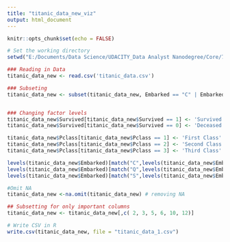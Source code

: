 ---
title: "titanic_data_new_viz"
output: html_document
---

```{r setup, include=FALSE}
knitr::opts_chunk$set(echo = FALSE)
```



```{r setup, include=FALSE}

# Set the working directory
setwd("E:/Documents/Data Science/UDACITY_Data Analyst Nanodegree/Core/7. Data Visualization/9. Project- make effective visualization/Project_HB_data_viz")

### Reading in Data
titanic_data_new <- read.csv('titanic_data.csv')

### Subseting
titanic_data_new <- subset(titanic_data_new, Embarked == "C" | Embarked == "Q" | Embarked ==  "S")


### Changing factor levels
titanic_data_new$Survived[titanic_data_new$Survived == 1] <- 'Survived'
titanic_data_new$Survived[titanic_data_new$Survived == 0] <- 'Deceased'

titanic_data_new$Pclass[titanic_data_new$Pclass == 1] <- 'First Class'
titanic_data_new$Pclass[titanic_data_new$Pclass == 2] <- 'Second Class'
titanic_data_new$Pclass[titanic_data_new$Pclass == 3] <- 'Third Class'

levels(titanic_data_new$Embarked)[match("C",levels(titanic_data_new$Embarked))] <- 'Cherbourg'
levels(titanic_data_new$Embarked)[match("Q",levels(titanic_data_new$Embarked))] <- 'Queenstown'
levels(titanic_data_new$Embarked)[match("S",levels(titanic_data_new$Embarked))] <- "Southampton"

#Omit NA
titanic_data_new <-na.omit(titanic_data_new) # removing NA

## Subsetting for only important columns
titanic_data_new <- titanic_data_new[,c( 2, 3, 5, 6, 10, 12)]

# Write CSV in R
write.csv(titanic_data_new, file = "titanic_data_1.csv")

```

